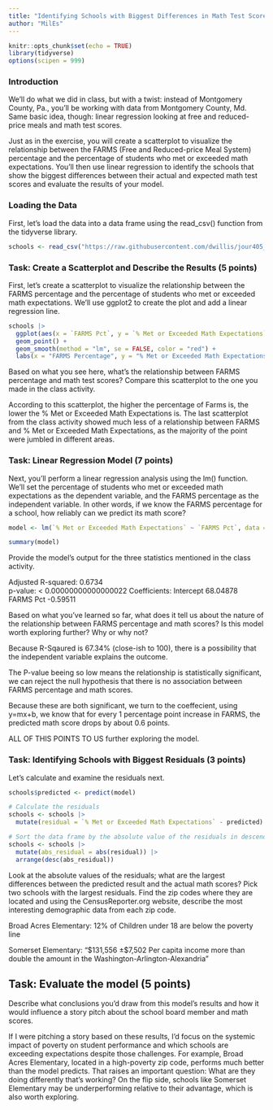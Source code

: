 ```yaml
---
title: "Identifying Schools with Biggest Differences in Math Test Scores, Part 2"
author: "MilEs"
---
```


```r
knitr::opts_chunk$set(echo = TRUE)
library(tidyverse)
options(scipen = 999)
```

### Introduction

We'll do what we did in class, but with a twist: instead of Montgomery County, Pa., you'll be working with data from Montgomery County, Md. Same basic idea, though: linear regression looking at free and reduced-price meals and math test scores.

Just as in the exercise, you will create a scatterplot to visualize the relationship between the FARMS (Free and Reduced-price Meal System) percentage and the percentage of students who met or exceeded math expectations. You'll then use linear regression to identify the schools that show the biggest differences between their actual and expected math test scores and evaluate the results of your model.

### Loading the Data

First, let's load the data into a data frame using the read_csv() function from the tidyverse library.

```r
schools <- read_csv("https://raw.githubusercontent.com/dwillis/jour405_files/refs/heads/main/montgomery_md.csv")
```
### Task: Create a Scatterplot and Describe the Results (5 points)

First, let's create a scatterplot to visualize the relationship between the FARMS percentage and the percentage of students who met or exceeded math expectations. We'll use ggplot2 to create the plot and add a linear regression line.

```r
schools |>
  ggplot(aes(x = `FARMS Pct`, y = `% Met or Exceeded Math Expectations`)) +
  geom_point() +
  geom_smooth(method = "lm", se = FALSE, color = "red") +
  labs(x = "FARMS Percentage", y = "% Met or Exceeded Math Expectations", title = "Scatterplot of Math Expectations vs FARMS Percentage")
```
Based on what you see here, what's the relationship between FARMS percentage and math test scores? Compare this scatterplot to the one you made in the class activity.

According to this scatterplot, the higher the percentage of Farms is, the lower the % Met or Exceeded Math Expectations is. The last scatterplot from the class activity showed much less of a relationship between FARMS and % Met or Exceeded Math Expectations, as the majority of the point were jumbled in different areas.

### Task: Linear Regression Model (7 points)

Next, you'll perform a linear regression analysis using the lm() function. We'll set the percentage of students who met or exceeded math expectations as the dependent variable, and the FARMS percentage as the independent variable. In other words, if we know the FARMS percentage for a school, how reliably can we predict its math score?

```r
model <- lm(`% Met or Exceeded Math Expectations` ~ `FARMS Pct`, data = schools)

summary(model)
```

Provide the model's output for the three statistics mentioned in the class activity.

Adjusted R-squared:  0.6734  
p-value: < 0.00000000000000022
Coefficients:
Intercept 68.04878  
FARMS Pct -0.59511

Based on what you've learned so far, what does it tell us about the nature of the relationship between FARMS percentage and math scores? Is this model worth exploring further? Why or why not?

Because R-Sqaured is 67.34% (close-ish to 100), there is a possibility that the independent variable explains the outcome. 

The P-value beeing so low  means the relationship is statistically significant, we can reject the null hypothesis that there is no association between FARMS percentage and math scores.

Because these are both significant, we turn to the coeffecient, using y=mx+b, we know that for every 1 percentage point increase in FARMS, the predicted math score drops by about 0.6 points.

ALL OF THIS POINTS TO US further exploring the model.


### Task: Identifying Schools with Biggest Residuals (3 points)

Let's calculate and examine the residuals next. 

```r
schools$predicted <- predict(model)

# Calculate the residuals
schools <- schools |> 
  mutate(residual = `% Met or Exceeded Math Expectations` - predicted)

# Sort the data frame by the absolute value of the residuals in descending order
schools <- schools |>
  mutate(abs_residual = abs(residual)) |>
  arrange(desc(abs_residual))

```

Look at the absolute values of the residuals; what are the largest differences between the predicted result and the actual math scores? Pick two schools with the largest residuals. Find the zip codes where they are located and using the CensusReporter.org website, describe the most interesting demographic data from each zip code.

Broad Acres Elementary:
12% of Children under 18 are below the poverty line

Somerset Elementary:
"$131,556 ±$7,502
Per capita income
more than double the amount in the Washington-Arlington-Alexandria"

## Task: Evaluate the model (5 points)

Describe what conclusions you'd draw from this model's results and how it would influence a story pitch about the school board member and math scores.

If I were pitching a story based on these results, I’d focus on the systemic impact of poverty on student performance and which schools are exceeding expectations despite those challenges. For example, Broad Acres Elementary, located in a high-poverty zip code, performs much better than the model predicts. That raises an important question: What are they doing differently that’s working? On the flip side, schools like Somerset Elementary may be underperforming relative to their advantage, which is also worth exploring.
